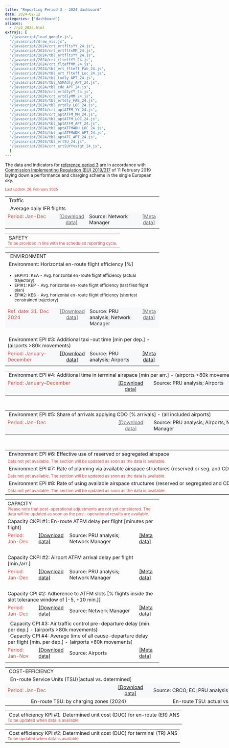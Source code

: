 ```yaml
---
title: "Reporting Period 3 - 2024 dashboard"
date: 2024-02-12
categories: ["dashboard"]
aliases:
  - /rp2_2024.html
extrajs: [
  "/javascript/load_google.js",
  "/javascript/draw_vis.js",
  "/javascript/2024/crt_ertfltsYY_24.js",
  "/javascript/2024/crt_ertfltsMM_24.js",
  "/javascript/2024/tbl_ertfltsYY_24.js",
  "/javascript/2024/crt_flteffYY_24.js",
  "/javascript/2024/crt_flteffMM_24.js",
  "/javascript/2024/tbl_ert_flteff_Fab_24.js",
  "/javascript/2024/tbl_ert_flteff_Loc_24.js",
  "/javascript/2024/tbl_txdly_APT_24.js",
  "/javascript/2024/tbl_ASMAdly_APT_24.js",
  "/javascript/2024/tbl_cdo_APT_24.js",
  "/javascript/2024/crt_ertdlyYY_24.js",
  "/javascript/2024/crt_ertdlyMM_24.js",
  "/javascript/2024/tbl_ertdly_FAB_24.js",
  "/javascript/2024/tbl_ertdly_LOC_24.js",
  "/javascript/2024/crt_aptATFM_YY_24.js",
  "/javascript/2024/crt_aptATFM_MM_24.js",
  "/javascript/2024/tbl_aptATFM_LOC_24.js",
  "/javascript/2024/tbl_aptATFM_APT_24.js",
  "/javascript/2024/tbl_aptATFMADH_LOC_24.js",
  "/javascript/2024/tbl_aptATFMADH_APT_24.js",
  "/javascript/2024/tbl_aptATC_APT_24.js",
  "/javascript/2024/tbl_ertSU_24.js",
  "/javascript/2024/crt_ertSUYYvstgt_24.js",
  ]
--- 
```

<script type="text/javascript" src="//www.google.com/jsapi"></script>

The data and indicators for [reference period 3][ref3] are in accordance with [Commission Implementing Regulation (EU) 2019/317][no317_2019] of 11 February 2019 laying down a performance and charging scheme in the single European sky.

<small><span style="color:#C0504D;">Last update: 26. February 2025 </small></span>

<!-- TRAFFIC -->
<table style="width: 100%; max-width: 950px; text-align: left;" border="0" cellpadding="2" cellspacing="2">
  <tbody>
    <tr>
      <td colspan="4" style="width: 100%;">
        <div class="head2">&nbsp;Traffic</div>
      </td>
    </tr>
    <tr>
      <td colspan="4" class="head3" style="width: 100%;">&nbsp; Average daily IFR flights</td>
    </tr>
    <tr>
      <td style="width: 350px; background-color:#f7f8f9; vertical-align: top;">
        <div class="data-period"><span style="color:#C0504D;">Period: Jan-Dec</span></div>
      </td>
      <td style="width: 120px; text-align: center; background-color:#f7f8f9; vertical-align: top;">
        <a href="https://docs.google.com/spreadsheets/d/1cs-kYFpNCxImFDTrutLlU9btLvLQdto5o59ECZXxdKc/edit?usp=sharing&hl=en_GB" target="_blank" style="color:#666;">[Download data]</a>
      </td>
      <td style="width: 350px; background-color:#f7f8f9; vertical-align: top;">
        <div class="data-source">Source: Network Manager</div>
      </td>
      <td style="width: 120px; text-align: center; background-color:#f7f8f9; vertical-align: top;">
        <a href='{{< relref "/metadata/minutes-of-en-route-atfm-delay-per-flight.Rmd" >}}' target="_blank" style="color:#666;">[Meta data]</a>
      </td>
    </tr>
    <tr>
      <td colspan="2" style="width: 50%; vertical-align: top;">
        <div id="crt_cap_ert_YY"></div>
        <div id="crt_ertfltsYY_24" style="float: left;"></div>
        <div id="crt_ertfltsMM_24" style="float: left;"></div>
      </td>
      <td colspan="2" style="width: 50%; vertical-align: top;">
        <div id="tbl_ertfltsYY_24" style="float: top;"></div>
      </td>
    </tr>
  </tbody>
</table>

<!-- SAFETY -->
<table style="width: 100%; max-width: 950px; text-align: left;" border="0" cellpadding="2" cellspacing="2">
  <tbody>
    <tr>
      <td colspan="4" style="width: 100%;">
        <div class="head2">&nbsp;SAFETY</div>
        <small><span style="color:#C0504D;">To be provided in line with the scheduled reporting cycle.</span></small>
      </td>
    </tr>
  </tbody>
</table>

<!-- ENVIRONMENT -->
<table style="width: 100%; max-width: 950px; text-align: left;" border="0" cellpadding="2" cellspacing="2">
  <tbody>
    <tr>
      <td colspan="4" style="width: 100%;">
        <div class="head2">&nbsp; ENVIRONMENT</div>
      </td>
    </tr>
    
    <!-- Horizontal en-route flight efficiency -->
    <tr>
      <td colspan="4" class="head3" style="width: 100%;">&nbsp;Environment: Horizontal en-route flight efficiency [%]</td>
    </tr>
    <tr>
      <td colspan="4" style="width: 100%;">
        <small>
          <ul>
            <li>EKPI#1: KEA - Avg. horizontal en-route flight efficiency (actual trajectory)</li>
            <li>EPI#1: KEP - Avg. horizontal en-route flight efficiency (last filed flight plan)</li>
            <li>EPI#2: KES - Avg. horizontal en-route flight efficiency (shortest constrained trajectory)</li>
          </ul>
        </small>
      </td>
    </tr>
    <tr>
      <td style="width: 350px; background-color:#f7f8f9; vertical-align: top;">
        <div class="data-period"><span style="color:#C0504D;">Ref. date: 31. Dec 2024</span></div>
      </td>
      <td style="width: 120px; text-align: center; background-color:#f7f8f9; vertical-align: top;">
        <a href="https://docs.google.com/spreadsheets/d/15xVlzqGNyNDWQCyEsxYoLkMVtjERA0FnH5mI5kGnv90/edit?usp=sharing&hl=en_GB" target="_blank" style="color:#666;">[Download data]</a>
      </td>
      <td style="width: 350px; background-color:#f7f8f9; vertical-align: top;">
        <div class="data-source">Source: PRU analysis; Network Manager</div>
      </td>
      <td style="width: 120px; text-align: center; background-color:#f7f8f9; vertical-align: top;">
        <a href='{{< relref "/metadata/average-horizontal-en-route-inefficiency.md" >}}' target="_blank" style="color:#666;">[Meta data]</a>
      </td>
    </tr>
    <tr>
      <td colspan="2" style="width: 50%; vertical-align: top;">
        <div id="crt_flteffYY_24"></div><br>
        <div id="tbl_ert_flteff_Fab_24"></div>
      </td>
      <td colspan="2" style="width: 50%; vertical-align: top;">
        <div id="crt_flteffMM_24"></div><br>
        <div id="tbl_ert_flteff_Loc_24"></div>
      </td>
    </tr>
    
    <!-- Additional taxi-out time -->
    <tr>
      <td colspan="4" class="head3">&nbsp;Environment EPI #3: Additional taxi-out time [min per dep.] - (airports >80k movements)</td>
    </tr>
    <!-- <tr>
      <td colspan="4" style="width: 100%;"><small><span style="color:#C0504D;">This section is updated annually. The data for 2024 will be available as of early 2025.</span></small></td>
    </tr> -->
     <tr>
      <td style="width: 350px; text-align: left; background-color: #f7f8f9; vertical-align: top;" class="data-period">
        <span style="color: #C0504D;">Period: January–December</span>
      </td>
      <td style="width: 120px; text-align: center; background-color: #f7f8f9; vertical-align: top;">
        <span style="color: rgb(102, 102, 102);">
          <a href="https://docs.google.com/spreadsheets/d/1mqWQkV0vddQTZwB0e44fUAYF0SKY65BMfFl8asGcJbA/edit?usp=sharing&hl=en_GB" 
             target="_blank" rel="noopener noreferrer">
            [Download data]
          </a>
        </span>
      </td>
      <td style="width: 350px; text-align: left; background-color: #f7f8f9; vertical-align: top;" class="data-source">
        Source: PRU analysis; Airports
      </td>
        <td style="width: 120px; text-align: center; background-color:#f7f8f9; vertical-align: top;">
        <span style="color: rgb(102, 102, 102);">
          <a href='{{< relref "/metadata/additional-taxi-out-time.html" >}}' target="_blank">[Meta data]</a>
        </span>
      </td>
    </tr>  
    <tr>
      <td colspan="4" style="vertical-align: top;">
        <div id="tbl_txdly_APT_24"></div>
      </td>
    </tr>

    <!-- Additional ASMA time -->
  <table style="width: 950px;" border="0" cellpadding="1" cellspacing="1">
   <tbody>
    <tr>
      <td colspan="4" class="head3">&nbsp;Environment EPI #4: Additional time in terminal airspace [min per arr.] - (airports >80k movements)</td>
    </tr>
    <!--<tr>
      <td colspan="4" style="width: 100%;"><small><span style="color:#C0504D;">This section is updated annually. The data for 2024 will be available as of early 2025.</span></small></td>
    </tr>-->
     <tr>
      <td style="width: 350px; text-align: left; background-color: #f7f8f9; vertical-align: top;" class="data-period">
        <span style="color: #C0504D;">Period: January–December</span>
      </td>
      <td style="width: 120px; text-align: center; background-color: #f7f8f9; vertical-align: top;">
        <span style="color: rgb(102, 102, 102);">
          <a href="https://docs.google.com/spreadsheets/d/1Y58MYzOOA7rRy4o5Fkza6SxtITbdtj1rwcs7YO1A0SI/edit?usp=sharing&hl=en_GB" 
             target="_blank" rel="noopener noreferrer">
            [Download data]
          </a>
        </span>
      </td>
      <td style="width: 350px; text-align: left; background-color: #f7f8f9; vertical-align: top;" class="data-source">
        Source: PRU analysis; Airports
      </td>
       <td style="width: 120px; text-align: center; background-color:#f7f8f9; vertical-align: top;">
        <span style="color: rgb(102, 102, 102);">
          <a href='{{< relref "/metadata/additional-asma-time.html" >}}' target="_blank">[Meta data]</a>
        </span>
      </td>
    </tr>  
    <tr>
      <td colspan="4" style="vertical-align: top;">
        <div id="tbl_ASMAdly_APT_24"></div>
      </td>
    </tr>
   </tbody>
  </table>
  <br>
    <!-- Share of arrivals applying CDO -->
  <table style="width: 950px;" border="0" cellpadding="1" cellspacing="1">
   <tbody>
    <tr>
      <td colspan="4" class="head3">&nbsp;Environment EPI #5: Share of arrivals applying CDO [% arrivals] - (all included airports)</td>
    </tr>
    <tr>
      <td style="width: 350px; background-color:#f7f8f9; vertical-align: top;">
        <div class="data-period"><span style="color:#C0504D;">Period: Jan-Dec</span></div>
      </td>
      <td style="width: 120px; text-align: center; background-color:#f7f8f9; vertical-align: top;">
        <a href="https://docs.google.com/spreadsheets/d/1aesPzTssvkCIma4Gf4WyUVcHNM8WV7-P4XIOMDNAWE0/edit?usp=sharing&hl=en_GB" target="_blank" style="color:#666;">[Download data]</a>
      </td>
      <td style="width: 350px; background-color:#f7f8f9; vertical-align: top;">
        <div class="data-source">Source: PRU analysis; Airports; Network Manager</div>
      </td>
      <td style="width: 120px; text-align: center; background-color:#f7f8f9; vertical-align: top;"></td>
    </tr>
    <tr>
      <td colspan="4" style="vertical-align: top;">
        <div id="tbl_cdo_APT_24"></div>
      </td>
    </tr>
   </tbody>
  </table>
  <br>
    <!-- Use of shared airspace -->
  <table style="width: 950px;" border="0" cellpadding="1" cellspacing="1">
   <tbody>
    <tr>
      <td colspan="4" class="head3">&nbsp;Environment EPI #6: Effective use of reserved or segregated airspace</td>
    </tr>
    <tr>
      <td colspan="4" style="width: 100%;"><small><span style="color:#C0504D;">Data not yet available. The section will be updated as soon as the data is available.</span></small></td>
    </tr>
    <tr>
      <td colspan="4" class="head3">&nbsp;Environment EPI #7: Rate of planning via available airspace structures (reserved or seg. and CDRs)</td>
    </tr>
    <tr>
      <td colspan="4" style="width: 100%;"><small><span style="color:#C0504D;">Data not yet available. The section will be updated as soon as the data is available.</span></small></td>
    </tr>
    <tr>
      <td colspan="4" class="head3">&nbsp;Environment EPI #8: Rate of using available airspace structures (reserved or segregated and CDRs)</td>
    </tr>
    <tr>
      <td colspan="4" style="width: 100%;"><small><span style="color:#C0504D;">Data not yet available. The section will be updated as soon as the data is available.</span></small></td>
    </tr>
      </tbody>
    </table>
  </tbody>
</table>

<!-- CAPACITY Section -->
<table style="width: 100%; max-width: 950px; text-align: left;" border="0" cellpadding="2" cellspacing="2">
  <tbody>
    <tr>
      <td colspan="4" style="width: 100%;">
        <div class="head2">CAPACITY</div>
        <span style="color:#C0504D;">
          <small>Please note that post-operational adjustments are not yet considered. The data will be updated as soon as the post-operational results are available.</small>
        </span>
      </td>
    </tr>

    <!-- EN-ROUTE ATFM DELAYS -->
    <tr>
      <td colspan="4">
        <div class="head3" style="width: 100%;">Capacity CKPI #1: En-route ATFM delay per flight [minutes per flight]</div>
      </td>
    </tr>
    <tr>
      <td class="data-period">
        <span style="color:#C0504D;">Period: Jan-Dec</span>
      </td>
      <td class="text-center">
        <a href="https://docs.google.com/spreadsheets/d/1VRHlQpAILNP8R2BHwQsK9KhOKEFy1wv50erTPC7UnJE/edit?usp=sharing&hl=en_GB" target="_blank">[Download data]</a>
      </td>
      <td class="data-source">
        Source: PRU analysis; Network Manager
      </td>
      <td class="text-center">
        <a href='{{< relref "/metadata/minutes-of-en-route-atfm-delay-per-flight.md" >}}' target="_blank">[Meta data]</a>
      </td>
    </tr>
    <tr>
      <td colspan="2">
        <div id="crt_ertdlyYY_24"></div><br>
        <div id="tbl_ertdly_FAB_24"></div>
      </td>
      <td colspan="2">
        <div id="crt_ertdlyMM_24"></div><br>
        <div id="tbl_ertdly_LOC_24"></div>
      </td>
    </tr>

    <!-- AIRPORT ATFM ARRIVAL DELAYS -->
    <tr>
      <td colspan="4">
        <div class="head3">Capacity CKPI #2: Airport ATFM arrival delay per flight [min./arr.]</div>
      </td>
    </tr>
    <tr>
      <td class="data-period">
        <span style="color:#C0504D;">Period: Jan-Dec</span>
      </td>
      <td class="text-center">
        <a href="https://docs.google.com/spreadsheets/d/1oY3AWWZalnu2TcTnUF2Fj2mgk_y9SpCZgGoZuWkWLaI/edit?usp=sharing&hl=en_GB" target="_blank">[Download data]</a>
      </td>
      <td class="data-source">
        Source: PRU analysis; Network Manager
      </td>
      <td class="text-center">
        <a href='{{< relref "/metadata/airport-atfm-delay.md" >}}' target="_blank">[Meta data]</a>
      </td>
    </tr>
    <tr>
      <td colspan="2">
        <div id="crt_aptATFM_YY_24"></div><br>
        <div id="tbl_aptATFM_LOC_24"></div>
      </td>
      <td colspan="2">
        <div id="crt_aptATFM_MM_24"></div><br>
        <div id="tbl_aptATFM_APT_24"></div>
      </td>
    </tr>

    <!-- ADHERENCE TO ATFM SLOTS -->
    <tr>
      <td colspan="4">
        <div class="head3">Capacity CPI #2: Adherence to ATFM slots [% flights inside the slot tolerance window of [-5, +10 min.]]</div>
      </td>
    </tr>
    <tr>
      <td class="data-period">
        <span style="color:#C0504D;">Period: Jan-Dec</span>
      </td>
      <td class="text-center">
        <a href="https://docs.google.com/spreadsheets/d/1qiQ610GuOKdlDd9xgrpTJEEmouzmDYR3HQSTwU0tNek/edit?usp=sharing&hl=en_GB" target="_blank">[Download data]</a>
      </td>
      <td class="data-source">
        Source: Network Manager
      </td>
      <td class="text-center">
        <a href='{{< relref "/metadata/atfm-slot-adherence.md" >}}' target="_blank">[Meta data]</a>
      </td>
    </tr>
    <tr>
      <td colspan="2">
        <div id="tbl_aptATFMADH_LOC_24"></div>
      </td>
      <td colspan="2">
        <div id="tbl_aptATFMADH_APT_24"></div>
      </td>
    </tr>

    <!-- ATC PRE DEPARTURE DELAYS -->
    <tr>
      <td colspan="4">
        <div class="head3">&nbsp; Capacity CPI #3: Air traffic control pre-departure delay [min. per dep.] - (airports >80k movements)</div>
        <div class="head3">&nbsp; Capacity CPI #4: Average time of all cause-departure delay per flight [min. per dep.] - (airports >80k movements)</div>
      </td>
    </tr>
    <tr>
      <td class="data-period">
        <span style="color:#C0504D;">Period: Jan-Nov</span>
      </td>
      <td class="text-center">
        <a href="https://docs.google.com/spreadsheets/d/1A46P4BlG5kc5ZfK5Zs2ipbXXXLfOuKX_gnAaxmZUOi8/edit?usp=sharing&hl=en_GB" target="_blank">[Download data]</a>
      </td>
      <td class="data-source">
        Source: Airports
      </td>
      <td class="text-center">
        <a href='{{< relref "/metadata/atc-pre-departure-delay.md" >}}' target="_blank">[Meta data]</a>
      </td>
    </tr>
    <tr>
      <td colspan="4">
        <div id="tbl_aptATC_APT_24"></div>
      </td>
    </tr>
  </tbody>
</table>

<!-- COST-EFFICIENCY -->
<table style="width: 950px;" border="0" cellpadding="2" cellspacing="2">
  <tbody>
    <tr>
      <td colspan="4" class="head2">&nbsp;COST-EFFICIENCY</td>
    </tr>

    <!-- EN-ROUTE SERVICE UNITS -->
    <tr>
      <td colspan="4" class="head3">&nbsp; En-route Service Units (TSU)[actual vs. determined]</td>
    </tr>
    <tr>
      <td style="width: 350px; background-color:#f7f8f9;" class="data-period"><span style="color:#C0504D;">Period: Jan-Dec</span></td>
      <td style="width: 120px; text-align: center; background-color:#f7f8f9;">
        <a href="https://docs.google.com/spreadsheets/d/1C1Hzrc1oaoKOLhPM8vextSzXG301Qh4M-oHiSdEPGOU/edit?usp=sharing" target="_blank">[Download data]</a>
      </td>
      <td style="width: 350px; background-color:#f7f8f9;" class="data-source">Source: CRCO; EC; PRU analysis</td>
      <td style="width: 120px; text-align: center; background-color:#f7f8f9;"></td>
    </tr>
    <tr>
      <td colspan="2" style="width: 475px; text-align: center;">
        <div class="head4">&nbsp;En-route TSU: by charging zones (2024)</div>
        <div id="tbl_ertSU_24"></div>
      </td>
      <td colspan="2" style="width: 475px; text-align: center;">
        <div class="head4">&nbsp;En-route TSU: actual vs. determined (2024)</div>
        <div id="crt_ertSUYYvstgt_24"></div>
      </td>
    </tr>

  <!-- DETERMINED UNIT COSTS FOR EN ROUTE ANS -->
  <table style="text-align: left; width: 950px;" border="0" cellpadding="1" cellspacing="1">
    <tbody>
      <tr>
        <td colspan="4">
          <div class="head3">&nbsp;Cost efficiency KPI #1: Determined unit cost (DUC) for en-route (ER) ANS</div>
          <span style="color:#C0504D;"><small>To be updated when data is available</small></span>
        </td>
      </tr>
    </tbody>
  </table>

  <!-- DETERMINED UNIT COSTS FOR TERMINAL ANS -->
  <table style="text-align: left; width: 950px;" border="0" cellpadding="2" cellspacing="2">
    <tbody>
      <tr>
        <td colspan="4">
          <div class="head3">&nbsp;Cost efficiency KPI #2: Determined unit cost (DUC) for terminal (TR) ANS</div>
          <span style="color:#C0504D;"><small>To be updated when data is available</small></span>
        </td>
      </tr>
    </tbody>
  </table>
    </tbody>
  </table>

</tbody>
</table>

<script src="//d3js.org/d3.v3.min.js" type="text/javascript"></script>
<script type="text/javascript" src="https://pym.nprapps.org/pym.v1.min.js"></script>


[no317_2019]: https://eur-lex.europa.eu/legal-content/EN/TXT/?uri=uriserv:OJ.L_.2019.056.01.0001.01.ENG "IR 317/2019"
[ref3]: ../../metadata/rp3/ "Reference Period 3"